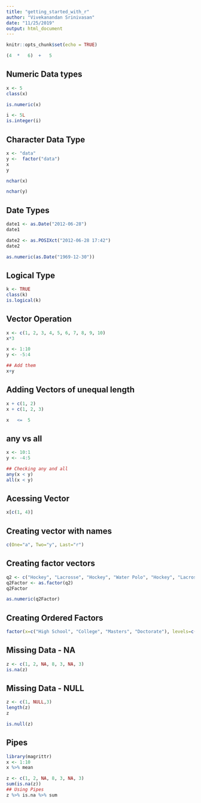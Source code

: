 ```yaml
---
title: "getting_started_with_r"
author: "Vivekanandan Srinivasan"
date: "11/25/2019"
output: html_document
---
```


```r
knitr::opts_chunk$set(echo = TRUE)
```


```r
(4	*	6)	+	5

```


## Numeric Data types

```r
x <- 5
class(x)
```

```r
is.numeric(x)
```

```r
i <- 5L
is.integer(i)
```

## Character Data Type

```r
x <- "data"
y <-  factor("data")
x
y
```

```r
nchar(x)
```

```r
nchar(y)
```

## Date Types

```r
date1 <- as.Date("2012-06-28")
date1
```

```r
date2 <- as.POSIXct("2012-06-28 17:42")
date2
```

```r
as.numeric(as.Date("1969-12-30"))
```

## Logical Type

```r
k <- TRUE
class(k)
is.logical(k)
```

## Vector Operation

```r
x <- c(1, 2, 3, 4, 5, 6, 7, 8, 9, 10)
x*3
```

```r
x <- 1:10
y <- -5:4

## Add them
x+y
```

## Adding Vectors of unequal length

```r
x + c(1, 2)
x + c(1, 2, 3)
```

```r
x	<=	5
```

## any vs all 

```r
x <- 10:1
y <- -4:5

## Checking any and all
any(x < y)
all(x < y)
```

## Acessing Vector

```r
x[c(1, 4)]
```


## Creating vector with names


```r
c(One="a", Two="y", Last="r")
```

## Creating factor vectors

```r
q2 <- c("Hockey", "Lacrosse", "Hockey", "Water Polo", "Hockey", "Lacrosse")
q2Factor <- as.factor(q2)
q2Factor
```

```r
as.numeric(q2Factor)
```


## Creating Ordered Factors

```r
factor(x=c("High School", "College", "Masters", "Doctorate"), levels=c("High School", "College", "Masters", "Doctorate"), ordered=TRUE)
```

## Missing Data - NA

```r
z <- c(1, 2, NA, 8, 3, NA, 3)
is.na(z)
```

## Missing Data -  NULL

```r
z <- c(1, NULL,3)
length(z)
z
```

```r
is.null(z)
```

## Pipes

```r
library(magrittr)
x <- 1:10
x %>% mean
```

```r
z <- c(1, 2, NA, 8, 3, NA, 3) 
sum(is.na(z))
## Using Pipes
z %>% is.na %>% sum
```


